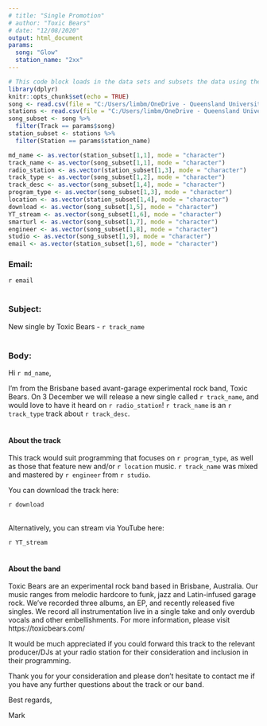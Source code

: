 ---
# title: "Single Promotion"
# author: "Toxic Bears"
# date: "12/08/2020"
output: html_document
params:
  song: "Glow"
  station_name: "2xx"
---


```{r setup, include=FALSE}
# This code block loads in the data sets and subsets the data using the parameters in the header above
library(dplyr)
knitr::opts_chunk$set(echo = TRUE)
song <- read.csv(file = "C:/Users/limbm/OneDrive - Queensland University of Technology/Documents/R Programs/radio_mailer/Data/Song_info.csv")
stations <- read.csv(file = "C:/Users/limbm/OneDrive - Queensland University of Technology/Documents/R Programs/radio_mailer/data/Station_info.csv")
song_subset <- song %>% 
  filter(Track == params$song)
station_subset <- stations %>% 
  filter(Station == params$station_name)
```

```{r variable_define, include=FALSE }
md_name <- as.vector(station_subset[1,1], mode = "character")
track_name <- as.vector(song_subset[1,1], mode = "character")
radio_station <- as.vector(station_subset[1,3], mode = "character")
track_type <- as.vector(song_subset[1,2], mode = "character")
track_desc <- as.vector(song_subset[1,4], mode = "character")
program_type <- as.vector(song_subset[1,3], mode = "character")
location <- as.vector(station_subset[1,4], mode = "character")
download <- as.vector(song_subset[1,5], mode = "character")
YT_stream <- as.vector(song_subset[1,6], mode = "character")
smarturl <- as.vector(song_subset[1,7], mode = "character")
engineer <- as.vector(song_subset[1,8], mode = "character")
studio <- as.vector(song_subset[1,9], mode = "character")
email <- as.vector(station_subset[1,6], mode = "character")
```

### Email: 
`r email`
<br>
<br>

### Subject: 
New single by Toxic Bears - `r track_name`
<br>
<br>

### Body:

Hi `r md_name`,

I'm from the Brisbane based avant-garage experimental rock band, Toxic Bears. 
On 3 December we will release a new single called `r track_name`, and would love to have it heard on `r radio_station`!   `r track_name` is an `r track_type` track about `r track_desc`. 
<br>
<br>

#### About the track

This track would suit programming that focuses on `r program_type`, as well as those that feature new and/or `r location` music. `r track_name` was mixed and mastered by `r engineer` from `r studio`.

You can download the track here:

`r download`
<br>
<br>

Alternatively, you can stream via YouTube here:

`r YT_stream`
<br>
<br>

#### About the band

Toxic Bears are an experimental rock band based in Brisbane, Australia. Our music ranges from melodic hardcore to funk, jazz and Latin-infused garage rock. We’ve recorded three albums, an EP, and recently released five singles. We record all instrumentation live in a single take and only overdub vocals and other embellishments. For more information, please visit  https://toxicbears.com/ 

It would be much appreciated if you could forward this track to the relevant producer/DJs at your radio station for their consideration and inclusion in their programming.

Thank you for your consideration and please don't hesitate to contact me if you have any further questions about the track or our band.

Best regards,

Mark

